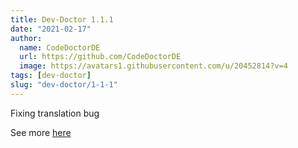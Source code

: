 ```yaml
---
title: Dev-Doctor 1.1.1
date: "2021-02-17"
author:
  name: CodeDoctorDE
  url: https://github.com/CodeDoctorDE
  image: https://avatars1.githubusercontent.com/u/20452814?v=4
tags: [dev-doctor]
slug: "dev-doctor/1-1-1"
---
```


Fixing translation bug

See more [here](https://github.com/LinwoodDev/dev_doctor/releases/tag/1.1.1)
